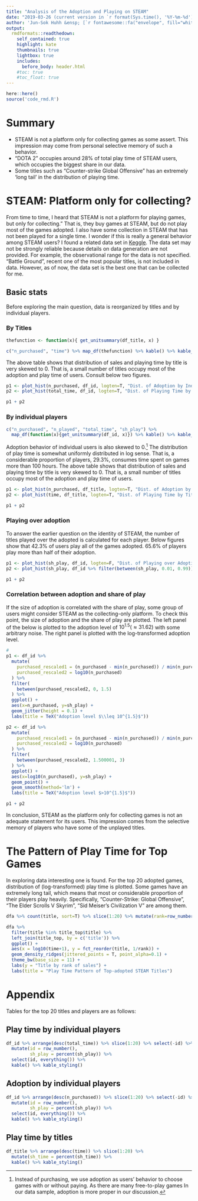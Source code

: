 ```yaml
---
title: "Analysis of the Adoption and Playing on STEAM"
date: "2019-03-26 (current version in `r format(Sys.time(), '%Y-%m-%d')`)"
author: 'Jun-Sok Huhh &ensp; [`r fontawesome::fa("envelope", fill="white", height=12)`](mailto:anarinsk@gmail.com) [`r fontawesome::fa("home", fill="white", height=12)`](http://lostineconomics.com) [`r fontawesome::fa("github", fill="white", height=12)`](http://github.com/anarinsk)' 
output:
  rmdformats::readthedown:
    self_contained: true
    highlight: kate
    thumbnails: true 
    lightbox: true 
    includes: 
      before_body: header.html
    #toc: true
    #toc_float: true
---
```


```r
here::here()
source('code_rmd.R')
```

# Summary 

- STEAM is not a platform only for collecting games as some assert. This impression may come from personal selective memory of such a behavior. 
- "DOTA 2" occupies around 28% of total play time of STEAM users, which occupies the biggest share in our data. 
- Some titles such as "Counter-strike Global Offensive" has an extremely 'long tail' in the distribution of playing time. 

# STEAM: Platform only for collecting? 

From time to time, I heard that STEAM is not a platform for playing games, but only for collecting." That is, they buy games at STEAM, but do not play most of the games adopted. I also have some collection in STEAM that has not been played for a single time. I wonder if this is really a general behavior among STEAM users?
I found a related data set in [Keggle](https://www.kaggle.com/tamber/steam-video-games). The data set may not be strongly reliable because details on data generation are not provided. For example, the observational range for the data is not specified. "Battle Ground", recent one of the most popular titles, is not included in data. However, as of now, the data set is the best one that can be collected for me.

## Basic stats 

Before exploring the main question, data is reorganized by titles and by individual players.

### By Titles

```r
thefunction <- function(x){ get_unitsummary(df_title, x) }

c("n_purchased", "time") %>% map_df(thefunction) %>% kable() %>% kable_styling()
```


The above table shows that distribution of sales and playing time by title is very skewed to 0. That is, a small number of titles occupy most of the adoption and play time of users. Consult below two figures. 

```r
p1 <- plot_hist(n_purchased, df_id, logten=T, "Dist. of Adoption by Individual Players")
p2 <- plot_hist(total_time, df_id, logten=T, "Dist. of Playing Time by Individual Players")

p1 + p2
```


### By individual players 

```r
c("n_purchased", "n_played", "total_time", "sh_play") %>% 
  map_df(function(x){get_unitsummary(df_id, x)}) %>% kable() %>% kable_styling()
```

Adoption behavior of individual users is also skewed to 0.[^adoption] The distribution of play time is somewhat uniformly distributed in log sense. That is, a considerable proportion of players, 29.3%, consumes time spent on games more than 100 hours. The above table shows that distribution of sales and playing time by title is very skewed to 0. That is, a small number of titles occupy most of the adoption and play time of users.

[^adoption]: Instead of purchasing, we use adoption as users' behavior to choose games with or without paying. As there are many free-to-play games In our data sample, adoption is more proper in our discussion. 

```r
p1 <- plot_hist(n_purchased, df_title, logten=T, "Dist. of Adoption by Title")
p2 <- plot_hist(time, df_title, logten=T, "Dist. of Playing Time by Title")

p1 + p2
```

### Playing over adoption

To answer the earlier question on the identity of STEAM, the number of titles played over the adopted is calculated for each player. Below figures show that 42.3% of users play all of the games adopted. 65.6% of players play more than half of their adoption.  

```r
p1 <- plot_hist(sh_play, df_id, logten=F, "Dist. of Playing over Adoption I")
p2 <- plot_hist(sh_play, df_id %>% filter(between(sh_play, 0.01, 0.99)), logten=F, "Dist. of Playing over Adoption II")

p1 + p2
```

### Correlation between adoption and share of play

If the size of adoption is correlated with the share of play, some group of users might consider STEAM as the collecting-only platform. To check this point, the size of adoption and the share of play are plotted. The left panel of the below is plotted to the adoption level of $10^{1.5}(\approx 31.62)$ with some arbitrary noise. The right panel is plotted with the log-transformed adoption level. 

```r
#
p1 <- df_id %>% 
  mutate(
    purchased_rescaled1 = (n_purchased - min(n_purchased)) / min(n_purchased), 
    purchased_rescaled2 = log10(n_purchased)
  ) %>% 
  filter(
    between(purchased_rescaled2, 0, 1.5)
  ) %>% 
  ggplot() + 
  aes(x=n_purchased, y=sh_play) +
  geom_jitter(height = 0.1) + 
  labs(title = TeX("Adoption level $\\leq 10^{1.5}$"))

p2 <- df_id %>% 
  mutate(
    purchased_rescaled1 = (n_purchased - min(n_purchased)) / min(n_purchased), 
    purchased_rescaled2 = log10(n_purchased)
  ) %>% 
  filter(
    between(purchased_rescaled2, 1.500001, 3)
  ) %>% 
  ggplot() + 
  aes(x=log10(n_purchased), y=sh_play) +
  geom_point() + 
  geom_smooth(method='lm') + 
  labs(title = TeX("Adoption level $>10^{1.5}$"))

p1 + p2
```

In conclusion, STEAM as the platform only for collecting games is not an adequate statement for its users. This impression comes from the selective memory of players who have some of the unplayed titles.

# The Pattern of Play Time for Top Games 

In exploring data interesting one is found. For the top 20 adopted games, distribution of (log-transformed) play time is plotted. Some games have an extremely long tail, which means that most or considerable proportion of their players play heavily. Specifically, "Counter-Strike: Global Offensive", "The Elder Scrolls V Skyrim", "Sid Meiser's Civilization V" are among them.

```r
dfa %>% count(title, sort=T) %>% slice(1:20) %>% mutate(rank=row_number()) %>% select(-n) -> title_top

dfa %>% 
  filter(title %in% title_top$title) %>% 
  left_join(title_top, by = c('title')) %>% 
  ggplot() +
  aes(x = log10(time+1), y = fct_reorder(title, 1/rank)) +
  geom_density_ridges(jittered_points = T, point_alpha=0.1) +
  theme_bw(base_size = 11) +
  labs(y = "Title by rank of sales") + 
  labs(title = "Play Time Pattern of Top-adopted STEAM Titles")
```

# Appendix 

Tables for the top 20 titles and players are as follows: 

## Play time by individual players 

```r
df_id %>% arrange(desc(total_time)) %>% slice(1:20) %>% select(-id) %>% 
  mutate(id = row_number(), 
         sh_play = percent(sh_play)) %>% 
  select(id, everything()) %>% 
  kable() %>% kable_styling()
```


## Adoption by individual players 
```r
df_id %>% arrange(desc(n_purchased)) %>% slice(1:20) %>% select(-id) %>% 
  mutate(id = row_number(), 
         sh_play = percent(sh_play)) %>% 
  select(id, everything()) %>%  
  kable() %>% kable_styling()
```


## Play time by titles 

```r
df_title %>% arrange(desc(time)) %>% slice(1:20) %>% 
  mutate(sh_time = percent(sh_time)) %>% 
  kable() %>% kable_styling()
```